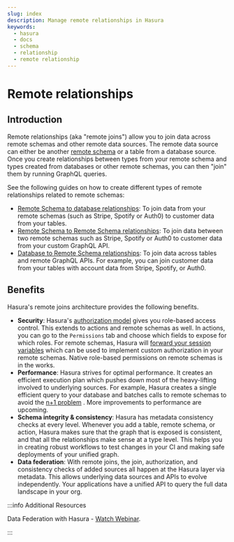 ```yaml
---
slug: index
description: Manage remote relationships in Hasura
keywords:
  - hasura
  - docs
  - schema
  - relationship
  - remote relationship
---
```


# Remote relationships

## Introduction

Remote relationships (aka "remote joins") allow you to join data across remote schemas and other remote data sources.
The remote data source can either be another [remote schema](/remote-schemas/index.mdx) or a table from a database
source. Once you create relationships between types from your remote schema and types created from databases or other
remote schemas, you can then "join" them by running GraphQL queries.

See the following guides on how to create different types of remote relationships related to remote schemas:

- [Remote Schema to database relationships](/remote-schemas/remote-relationships/remote-schema-db-relationships.mdx): To
  join data from your remote schemas (such as Stripe, Spotify or Auth0) to customer data from your tables.
- [Remote Schema to Remote Schema relationships](/remote-schemas/remote-relationships/remote-schema-relationships.mdx):
  To join data between two remote schemas such as Stripe, Spotify or Auth0 to customer data from your custom GraphQL
  API.
- [Database to Remote Schema relationships](/schema/postgres/remote-relationships/remote-schema-relationships.mdx): To
  join data across tables and remote GraphQL APIs. For example, you can join customer data from your tables with account
  data from Stripe, Spotify, or Auth0.

## Benefits

Hasura's remote joins architecture provides the following benefits.

- **Security**: Hasura's [authorization model](/auth/authorization/index.mdx) gives you role-based access control. This
  extends to actions and remote schemas as well. In actions, you can go to the `Permissions` tab and choose which fields
  to expose for which roles. For remote schemas, Hasura will
  [forward your session variables](/remote-schemas/auth/index.mdx) which can be used to implement custom authorization
  in your remote schemas. Native role-based permissions on remote schemas is in the works.
- **Performance**: Hasura strives for optimal performance. It creates an efficient execution plan which pushes down most
  of the heavy-lifting involved to underlying sources. For example, Hasura creates a single efficient query to your
  database and batches calls to remote schemas to avoid the
  [n+1 problem](https://hasura.io/learn/graphql/intro-graphql/graphql-server/) . More improvements to performance are
  upcoming.
- **Schema integrity & consistency**: Hasura has metadata consistency checks at every level. Whenever you add a table,
  remote schema, or action, Hasura makes sure that the graph that is exposed is consistent, and that all the
  relationships make sense at a type level. This helps you in creating robust workflows to test changes in your CI and
  making safe deployments of your unified graph.
- **Data federation**: With remote joins, the join, authorization, and consistency checks of added sources all happen at
  the Hasura layer via metadata. This allows underlying data sources and APIs to evolve independently. Your applications
  have a unified API to query the full data landscape in your org.

:::info Additional Resources

Data Federation with Hasura -
[Watch Webinar](https://hasura.io/events/webinar/data-federation-hasura-graphql/?pg=docs&plcmt=body&cta=watch-webinar&tech=).

:::
